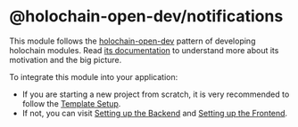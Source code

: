 
<Meta title="Introduction" />

# @holochain-open-dev/notifications

This module follows the [holochain-open-dev](https://github.com/holochain-open-dev/) pattern of developing holochain modules. Read [its documentation](https://holochain-open-dev.github.io) to understand more about its motivation and the big picture.

To integrate this module into your application:

- If you are starting a new project from scratch, it is very recommended to follow the [Template Setup](?path=/docs/template-setup--docs).
- If not, you can visit [Setting up the Backend](?path=/docs/backend-setting-up-the-zomes--docs) and [Setting up the Frontend](?path=/docs/frontend-setting-up-the-frontend--docs).
